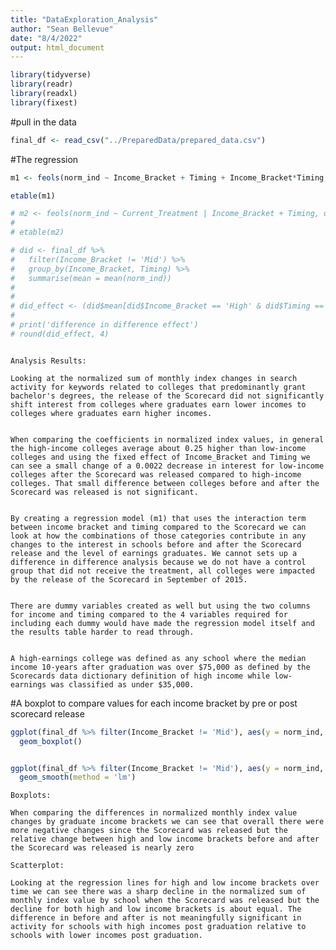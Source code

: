 ```yaml
---
title: "DataExploration_Analysis"
author: "Sean Bellevue"
date: "8/4/2022"
output: html_document
---
```


```r


library(tidyverse)
library(readr)
library(readxl)
library(fixest)


```

#pull in the data
```r

final_df <- read_csv("../PreparedData/prepared_data.csv")

```

#The regression
```r

m1 <- feols(norm_ind ~ Income_Bracket + Timing + Income_Bracket*Timing, data = final_df %>% filter(Income_Bracket != 'Mid'))

etable(m1)

```

```r

# m2 <- feols(norm_ind ~ Current_Treatment | Income_Bracket + Timing, data = final_df %>% filter(Income_Bracket != 'Mid') %>% mutate(Current_Treatment = Income_Bracket == 'High' & Timing == 'Post'))
# 
# etable(m2)

```

```r
# did <- final_df %>% 
#   filter(Income_Bracket != 'Mid') %>% 
#   group_by(Income_Bracket, Timing) %>% 
#   summarise(mean = mean(norm_ind))
# 
# 
# did_effect <- (did$mean[did$Income_Bracket == 'High' & did$Timing == 'Post'] - did$mean[did$Income_Bracket == 'High' & did$Timing == 'Pre']) - (did$mean[did$Income_Bracket == 'Low' & did$Timing == 'Post'] - did$mean[did$Income_Bracket == 'Low' & did$Timing == 'Pre'])
# 
# print('difference in difference effect')
# round(did_effect, 4)

```


```

Analysis Results:

Looking at the normalized sum of monthly index changes in search activity for keywords related to colleges that predominantly grant bachelor's degrees, the release of the Scorecard did not significantly shift interest from colleges where graduates earn lower incomes to colleges where graduates earn higher incomes.


When comparing the coefficients in normalized index values, in general the high-income colleges average about 0.25 higher than low-income colleges and using the fixed effect of Income_Bracket and Timing we can see a small change of a 0.0022 decrease in interest for low-income colleges after the Scorecard was released compared to high-income colleges. That small difference between colleges before and after the Scorecard was released is not significant.


By creating a regression model (m1) that uses the interaction term between income bracket and timing compared to the Scorecard we can look at how the combinations of those categories contribute in any changes to the interest in schools before and after the Scorecard release and the level of earnings graduates. We cannot sets up a difference in difference analysis because we do not have a control group that did not receive the treatment, all colleges were impacted by the release of the Scorecard in September of 2015.


There are dummy variables created as well but using the two columns for income and timing compared to the 4 variables required for including each dummy would have made the regression model itself and the results table harder to read through. 


A high-earnings college was defined as any school where the median income 10-years after graduation was over $75,000 as defined by the Scorecards data dictionary definition of high income while low-earnings was classified as under $35,000.

```

#A boxplot to compare values for each income bracket by pre or post scorecard release
```r

ggplot(final_df %>% filter(Income_Bracket != 'Mid'), aes(y = norm_ind, x = Income_Bracket, color = Timing)) +
  geom_boxplot()


ggplot(final_df %>% filter(Income_Bracket != 'Mid'), aes(y = norm_ind, x = M_YYYY, color = Income_Bracket, shape = Timing)) +
  geom_smooth(method = 'lm')

```

```
Boxplots: 

When comparing the differences in normalized monthly index value changes by graduate income brackets we can see that overall there were more negative changes since the Scorecard was released but the relative change between high and low income brackets before and after the Scorecard was released is nearly zero

Scatterplot:

Looking at the regression lines for high and low income brackets over time we can see there was a sharp decline in the normalized sum of monthly index value by school when the Scorecard was released but the decline for both high and low income brackets is about equal. The difference in before and after is not meaningfully significant in activity for schools with high incomes post graduation relative to schools with lower incomes post graduation. 


```